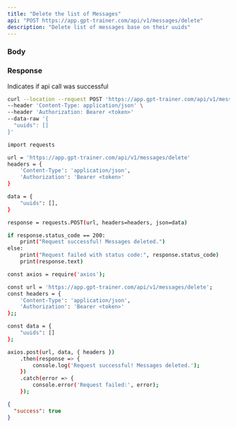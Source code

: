 ```yaml
---
title: "Delete the list of Messages"
api: "POST https://app.gpt-trainer.com/api/v1/messages/delete"
description: "Delete list of messages base on their uuids"
---
```


### Body

<ParamField body="uuids" type="string[]" required/>

### Response

<ResponseField name="success" type="boolean">
  Indicates if api call was successful
</ResponseField>


<RequestExample>

```bash Curl
curl --location --request POST 'https://app.gpt-trainer.com/api/v1/messages/delete' \
--header 'Content-Type: application/json' \
--header 'Authorization: Bearer <token>'
--data-raw '{
  "uuids": []
}'
```

```bash Python
import requests

url = 'https://app.gpt-trainer.com/api/v1/messages/delete'
headers = {
    'Content-Type': 'application/json',
    'Authorization': 'Bearer <token>'
}

data = {
    "uuids": [],
}

response = requests.POST(url, headers=headers, json=data)

if response.status_code == 200:
    print("Request successful! Messages deleted.")
else:
    print("Request failed with status code:", response.status_code)
    print(response.text)
```

```bash JavaScript
const axios = require('axios');

const url = 'https://app.gpt-trainer.com/api/v1/messages/delete';
const headers = {
    'Content-Type': 'application/json',
    'Authorization': 'Bearer <token>'
};;

const data = {
    "uuids": []
};

axios.post(url, data, { headers })
    .then(response => {
        console.log('Request successful! Messages deleted.');
    })
    .catch(error => {
        console.error('Request failed:', error);
    });
```

</RequestExample>

<ResponseExample>

```json Response
{
  "success": true
}

```

</ResponseExample>
